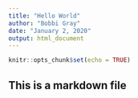 ```yaml
---
title: "Hello World"
author: "Bobbi Gray"
date: "January 2, 2020"
output: html_document
---
```


```r
knitr::opts_chunk$set(echo = TRUE)
```

## This is a markdown file